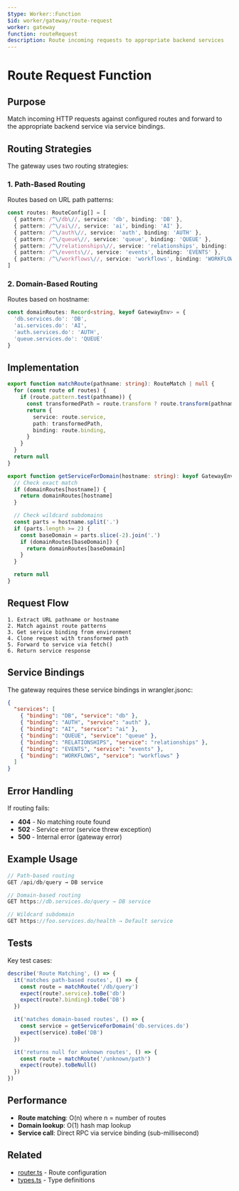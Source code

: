 ```yaml
---
$type: Worker::Function
$id: worker/gateway/route-request
worker: gateway
function: routeRequest
description: Route incoming requests to appropriate backend services
---
```


# Route Request Function

## Purpose

Match incoming HTTP requests against configured routes and forward to the appropriate backend service via service bindings.

## Routing Strategies

The gateway uses two routing strategies:

### 1. Path-Based Routing

Routes based on URL path patterns:

```typescript
const routes: RouteConfig[] = [
  { pattern: /^\/db\//, service: 'db', binding: 'DB' },
  { pattern: /^\/ai\//, service: 'ai', binding: 'AI' },
  { pattern: /^\/auth\//, service: 'auth', binding: 'AUTH' },
  { pattern: /^\/queue\//, service: 'queue', binding: 'QUEUE' },
  { pattern: /^\/relationships\//, service: 'relationships', binding: 'RELATIONSHIPS' },
  { pattern: /^\/events\//, service: 'events', binding: 'EVENTS' },
  { pattern: /^\/workflows\//, service: 'workflows', binding: 'WORKFLOWS' }
]
```

### 2. Domain-Based Routing

Routes based on hostname:

```typescript
const domainRoutes: Record<string, keyof GatewayEnv> = {
  'db.services.do': 'DB',
  'ai.services.do': 'AI',
  'auth.services.do': 'AUTH',
  'queue.services.do': 'QUEUE'
}
```

## Implementation

```typescript
export function matchRoute(pathname: string): RouteMatch | null {
  for (const route of routes) {
    if (route.pattern.test(pathname)) {
      const transformedPath = route.transform ? route.transform(pathname) : pathname
      return {
        service: route.service,
        path: transformedPath,
        binding: route.binding,
      }
    }
  }
  return null
}

export function getServiceForDomain(hostname: string): keyof GatewayEnv | null {
  // Check exact match
  if (domainRoutes[hostname]) {
    return domainRoutes[hostname]
  }

  // Check wildcard subdomains
  const parts = hostname.split('.')
  if (parts.length >= 2) {
    const baseDomain = parts.slice(-2).join('.')
    if (domainRoutes[baseDomain]) {
      return domainRoutes[baseDomain]
    }
  }

  return null
}
```

## Request Flow

```
1. Extract URL pathname or hostname
2. Match against route patterns
3. Get service binding from environment
4. Clone request with transformed path
5. Forward to service via fetch()
6. Return service response
```

## Service Bindings

The gateway requires these service bindings in wrangler.jsonc:

```json
{
  "services": [
    { "binding": "DB", "service": "db" },
    { "binding": "AUTH", "service": "auth" },
    { "binding": "AI", "service": "ai" },
    { "binding": "QUEUE", "service": "queue" },
    { "binding": "RELATIONSHIPS", "service": "relationships" },
    { "binding": "EVENTS", "service": "events" },
    { "binding": "WORKFLOWS", "service": "workflows" }
  ]
}
```

## Error Handling

If routing fails:

- **404** - No matching route found
- **502** - Service error (service threw exception)
- **500** - Internal error (gateway error)

## Example Usage

```typescript
// Path-based routing
GET /api/db/query → DB service

// Domain-based routing
GET https://db.services.do/query → DB service

// Wildcard subdomain
GET https://foo.services.do/health → Default service
```

## Tests

Key test cases:

```typescript
describe('Route Matching', () => {
  it('matches path-based routes', () => {
    const route = matchRoute('/db/query')
    expect(route?.service).toBe('db')
    expect(route?.binding).toBe('DB')
  })

  it('matches domain-based routes', () => {
    const service = getServiceForDomain('db.services.do')
    expect(service).toBe('DB')
  })

  it('returns null for unknown routes', () => {
    const route = matchRoute('/unknown/path')
    expect(route).toBeNull()
  })
})
```

## Performance

- **Route matching**: O(n) where n = number of routes
- **Domain lookup**: O(1) hash map lookup
- **Service call**: Direct RPC via service binding (sub-millisecond)

## Related

- [router.ts](./router.mdx) - Route configuration
- [types.ts](./types.mdx) - Type definitions
